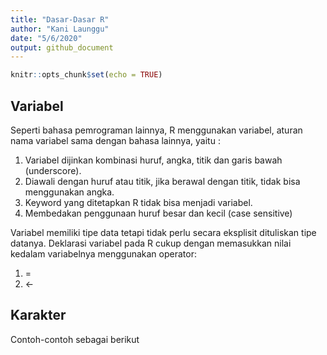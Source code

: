 ```yaml
---
title: "Dasar-Dasar R"
author: "Kani Launggu"
date: "5/6/2020"
output: github_document
---
```


```r
knitr::opts_chunk$set(echo = TRUE)
```

## Variabel

Seperti bahasa pemrograman lainnya, R menggunakan variabel, aturan nama variabel sama dengan bahasa lainnya, yaitu :

1. Variabel dijinkan kombinasi huruf, angka, titik dan garis bawah (underscore).
2. Diawali dengan huruf atau titik, jika berawal dengan titik, tidak bisa menggunakan angka.
3. Keyword yang ditetapkan R tidak bisa menjadi variabel.
4. Membedakan penggunaan huruf besar dan kecil (case sensitive)



Variabel memiliki tipe data tetapi tidak perlu secara eksplisit dituliskan tipe datanya.
Deklarasi variabel pada R cukup dengan memasukkan nilai kedalam variabelnya menggunakan operator:

1. = 
2. <-

## Karakter

Contoh-contoh sebagai berikut
